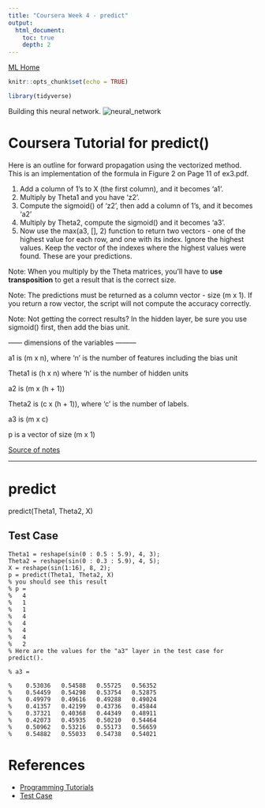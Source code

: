 ```yaml
---
title: "Coursera Week 4 - predict"
output:
  html_document:
    toc: true
    depth: 2    
---
```

[ML Home](../index.html)

```r
knitr::opts_chunk$set(echo = TRUE)
```

```r
library(tidyverse)
```

Building this neural network.
![neural_network](neural_network.png)

# Coursera Tutorial for predict()

Here is an outline for forward propagation using the vectorized method. This is an implementation of the formula in Figure 2 on Page 11 of ex3.pdf.

1. Add a column of 1's to X (the first column), and it becomes 'a1'.
2. Multiply by Theta1 and you have 'z2'. 
3. Compute the sigmoid() of 'z2', then add a column of 1's, and it becomes 'a2'
4. Multiply by Theta2, compute the sigmoid() and it becomes 'a3'.
5. Now use the max(a3, [], 2) function to return two vectors - one of the highest value for each row, and one with its index. Ignore the highest values. Keep the vector of the indexes where the highest values were found. These are your predictions.

Note: When you multiply by the Theta matrices, you'll have to **use transposition** to get a result that is the correct size.

Note: The predictions must be returned as a column vector - size (m x 1). If you return a row vector, the script will not compute the accuracy correctly.

Note: Not getting the correct results? In the hidden layer, be sure you use sigmoid() first, then add the bias unit. 

------ dimensions of the variables ---------

a1 is (m x n), where 'n' is the number of features including the bias unit

Theta1 is (h x n) where 'h' is the number of hidden units

a2 is (m x (h + 1))

Theta2 is (c x (h + 1)), where 'c' is the number of labels.

a3 is (m x c)

p is a vector of size (m x 1)

[Source of notes](https://www.coursera.org/learn/machine-learning/discussions/weeks/4/threads/miam5q2IEeWhLRIkesxXNw)

***

# predict

predict(Theta1, Theta2, X)

## Test Case
```
Theta1 = reshape(sin(0 : 0.5 : 5.9), 4, 3);
Theta2 = reshape(sin(0 : 0.3 : 5.9), 4, 5);
X = reshape(sin(1:16), 8, 2);
p = predict(Theta1, Theta2, X)
% you should see this result
% p = 
%   4
%   1
%   1
%   4
%   4
%   4
%   4
%   2
% Here are the values for the "a3" layer in the test case for predict().

% a3 =

%    0.53036   0.54588   0.55725   0.56352
%    0.54459   0.54298   0.53754   0.52875
%    0.49979   0.49616   0.49288   0.49024
%    0.41357   0.42199   0.43736   0.45844
%    0.37321   0.40368   0.44349   0.48911
%    0.42073   0.45935   0.50210   0.54464
%    0.50962   0.53216   0.55173   0.56659
%    0.54882   0.55033   0.54738   0.54021
```

# References

- [Programming Tutorials](https://www.coursera.org/learn/machine-learning/discussions/weeks/4/threads/miam5q2IEeWhLRIkesxXNw)
- [Test Case](https://www.coursera.org/learn/machine-learning/discussions/all/threads/5g8LaZTCEeW0dw6k4EUmPw)
